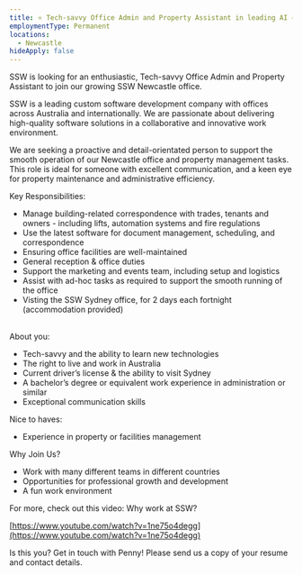 ```yaml
---
title: ⭐ Tech-savvy Office Admin and Property Assistant in leading AI company
employmentType: Permanent
locations:
  - Newcastle
hideApply: false
---
```


SSW is looking for an enthusiastic, Tech-savvy Office Admin and Property Assistant to join our growing SSW Newcastle office.

SSW is a leading custom software development company with offices across Australia and internationally. We are passionate about delivering high-quality software solutions in a collaborative and innovative work environment.

We are seeking a proactive and detail-orientated person to support the smooth operation of our Newcastle office and property management tasks. This role is ideal for someone with excellent communication, and a keen eye for property maintenance and administrative efficiency.

Key Responsibilities:

* Manage building-related correspondence with trades, tenants and owners - including lifts, automation systems and fire regulations
* Use the latest software for document management, scheduling, and correspondence
* Ensuring office facilities are well-maintained
* General reception & office duties
* Support the marketing and events team, including setup and logistics
* Assist with ad-hoc tasks as required to support the smooth running of the office
* Visting the SSW Sydney office, for 2 days each fortnight (accommodation provided)

\
About you:

* Tech-savvy and the ability to learn new technologies
* The right to live and work in Australia
* Current driver’s license & the ability to visit Sydney
* A bachelor’s degree or equivalent work experience in administration or similar
* Exceptional communication skills

Nice to haves:

* Experience in property or facilities management

Why Join Us?

* Work with many different teams in different countries
* Opportunities for professional growth and development
* A fun work environment

For more, check out this video: Why work at SSW?

[https://www.youtube.com/watch?v=1ne75o4degg](https://www.youtube.com/watch?v=1ne75o4degg)

Is this you? Get in touch with Penny! Please send us a copy of your resume and contact details.
